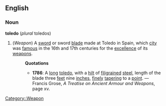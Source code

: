 ==English==
===Noun===
'''toledo''' (''plural'' toledos)
#(''Weapon'') [[Category::Weapon]] A [[sword]] or sword [[blade]] made at Toledo in Spain, which [[city]] was [[famous]] in the 16th and 17th centuries for the [[excellence]] of its [[weapon]]s.
#:'''Quotations'''
#:*'''1786''': A [[long]] [[toledo]], with a [[hilt]] of [[filigrain]]ed [[steel]], length of the blade three [[feet]] nine [[inch]]es, [[finely]] [[taper]]ing to a [[point]]. &mdash; Francis Grose, ''A Treatise on Ancient Armour and Weapons'', page xv.